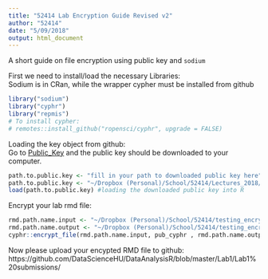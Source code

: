 ```yaml
---
title: "52414 Lab Encryption Guide Revised v2"
author: "52414"
date: "5/09/2018"
output: html_document
---
```

A short guide on file encryption using public key and `sodium`  

First we need to install/load the necessary Libraries:  
Sodium is in CRan, while the wrapper cypher must be installed from github
```r
library("sodium")
library("cyphr")
library("repmis")
# To install cypher:
# remotes::install_github("ropensci/cyphr", upgrade = FALSE)
```


Loading the key object from github:  
Go to [Public_Key](https://github.com/DataScienceHU/DataAnalysisR/blob/master/guides/pub_cyphr_52414?raw=true) and the public key should be downloaded to your computer. 

```r
path.to.public.key <- "fill in your path to downloaded public key here"
path.to.public.key <- "~/Dropbox (Personal)/School/52414/Lectures_2018/course_data/pub_cyphr_52414"
load(path.to.public.key) #loading the downloaded public key into R
```


Encrypt your lab rmd file:
```r
rmd.path.name.input <- "~/Dropbox (Personal)/School/52414/testing_encryption.Rmd"
rmd.path.name.output <- "~/Dropbox (Personal)/School/52414/testing_encryption_ENCYPTED"
cyphr::encrypt_file(rmd.path.name.input, pub_cyphr , rmd.path.name.output)
```

Now please upload your encypted RMD file to github:
https://github.com/DataScienceHU/DataAnalysisR/blob/master/Lab1/Lab1%20submissions/
